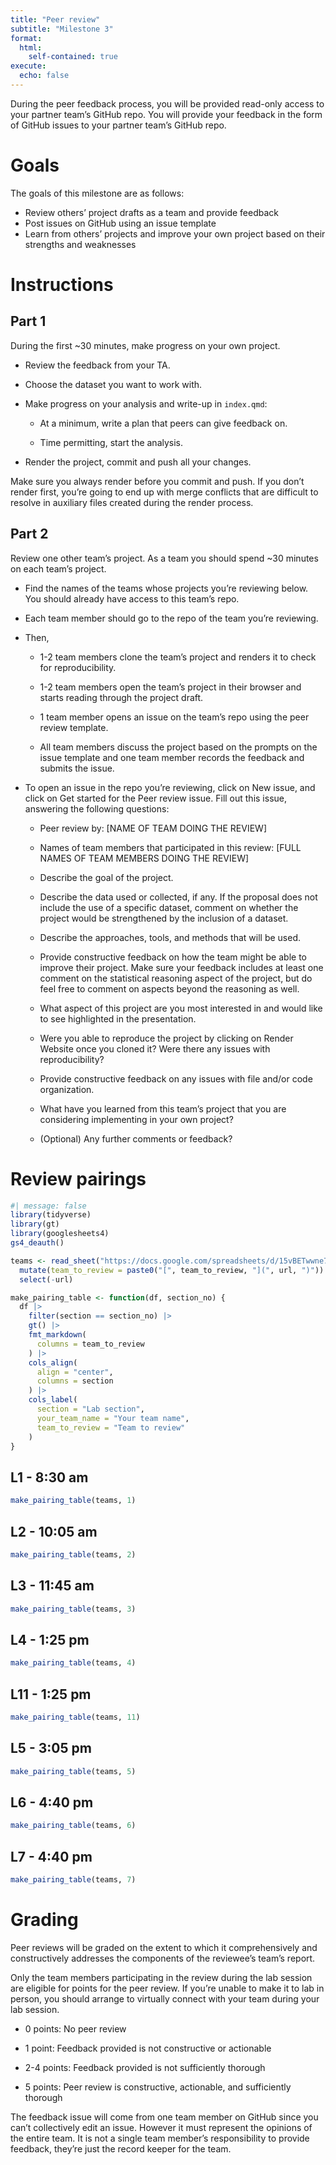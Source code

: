 ```yaml
---
title: "Peer review"
subtitle: "Milestone 3"
format:
  html:
    self-contained: true
execute:
  echo: false
---
```


During the peer feedback process, you will be provided read-only access to your partner team's GitHub repo.
You will provide your feedback in the form of GitHub issues to your partner team's GitHub repo.

# Goals

The goals of this milestone are as follows:

-   Review others' project drafts as a team and provide feedback
-   Post issues on GitHub using an issue template
-   Learn from others' projects and improve your own project based on their strengths and weaknesses

# Instructions

## Part 1

During the first \~30 minutes, make progress on your own project.

-   Review the feedback from your TA.

-   Choose the dataset you want to work with.

-   Make progress on your analysis and write-up in `index.qmd`:

    -   At a minimum, write a plan that peers can give feedback on.

    -   Time permitting, start the analysis.

-   Render the project, commit and push all your changes.

::: callout-important
Make sure you always render before you commit and push. 
If you don't render first, you're going to end up with merge conflicts that are difficult to resolve in auxiliary files created during the render process.
:::

## Part 2

Review one other team's project.
As a team you should spend \~30 minutes on each team's project.

-   Find the names of the teams whose projects you're reviewing below.
    You should already have access to this team's repo.

-   Each team member should go to the repo of the team you're reviewing.

-   Then,

    -   1-2 team members clone the team's project and renders it to check for reproducibility.

    -   1-2 team members open the team's project in their browser and starts reading through the project draft.

    -   1 team member opens an issue on the team's repo using the peer review template.

    -   All team members discuss the project based on the prompts on the issue template and one team member records the feedback and submits the issue.

-   To open an issue in the repo you're reviewing, click on New issue, and click on Get started for the Peer review issue.
    Fill out this issue, answering the following questions:

    -   Peer review by: \[NAME OF TEAM DOING THE REVIEW\]

    -   Names of team members that participated in this review: \[FULL NAMES OF TEAM MEMBERS DOING THE REVIEW\]

    -   Describe the goal of the project.

    -   Describe the data used or collected, if any.
        If the proposal does not include the use of a specific dataset, comment on whether the project would be strengthened by the inclusion of a dataset.

    -   Describe the approaches, tools, and methods that will be used.

    -   Provide constructive feedback on how the team might be able to improve their project.
        Make sure your feedback includes at least one comment on the statistical reasoning aspect of the project, but do feel free to comment on aspects beyond the reasoning as well.

    -   What aspect of this project are you most interested in and would like to see highlighted in the presentation.

    -   Were you able to reproduce the project by clicking on Render Website once you cloned it?
        Were there any issues with reproducibility?

    -   Provide constructive feedback on any issues with file and/or code organization.

    -   What have you learned from this team's project that you are considering implementing in your own project?

    -   (Optional) Any further comments or feedback?

# Review pairings

```r
#| message: false
library(tidyverse)
library(gt)
library(googlesheets4)
gs4_deauth()

teams <- read_sheet("https://docs.google.com/spreadsheets/d/15vBETwwne7qjZ7EpGvpdk_yZ0zFd07N4cuihF6LpkhY/edit#gid=0") |>
  mutate(team_to_review = paste0("[", team_to_review, "](", url, ")")) |>
  select(-url)

make_pairing_table <- function(df, section_no) {
  df |>
    filter(section == section_no) |>
    gt() |>
    fmt_markdown(
      columns = team_to_review
    ) |>
    cols_align(
      align = "center",
      columns = section
    ) |>
    cols_label(
      section = "Lab section",
      your_team_name = "Your team name",
      team_to_review = "Team to review"
    )
}
```

::: panel-tabset
## L1 - 8:30 am

```r
make_pairing_table(teams, 1)
```

## L2 - 10:05 am

```r
make_pairing_table(teams, 2)
```

## L3 - 11:45 am

```r
make_pairing_table(teams, 3)
```

## L4 - 1:25 pm

```r
make_pairing_table(teams, 4)
```

## L11 - 1:25 pm

```r
make_pairing_table(teams, 11)
```

## L5 - 3:05 pm

```r
make_pairing_table(teams, 5)
```

## L6 - 4:40 pm

```r
make_pairing_table(teams, 6)
```

## L7 - 4:40 pm

```r
make_pairing_table(teams, 7)
```
:::

# Grading

Peer reviews will be graded on the extent to which it comprehensively and constructively addresses the components of the reviewee's team's report.

Only the team members participating in the review during the lab session are eligible for points for the peer review.
If you're unable to make it to lab in person, you should arrange to virtually connect with your team during your lab session.

-   0 points: No peer review

-   1 point: Feedback provided is not constructive or actionable

-   2-4 points: Feedback provided is not sufficiently thorough

-   5 points: Peer review is constructive, actionable, and sufficiently thorough

::: callout-note
The feedback issue will come from one team member on GitHub since you can't collectively edit an issue.
However it must represent the opinions of the entire team.
It is not a single team member's responsibility to provide feedback, they're just the record keeper for the team.
:::
